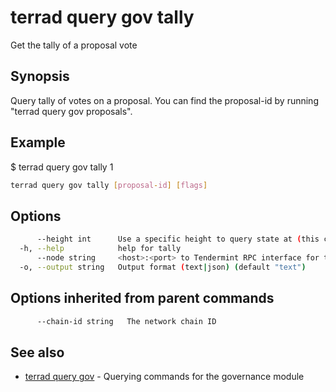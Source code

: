 # terrad query gov tally

Get the tally of a proposal vote

## Synopsis

Query tally of votes on a proposal. You can find
the proposal-id by running "terrad query gov proposals".

## Example
$ terrad query gov tally 1

```sh Terrad
terrad query gov tally [proposal-id] [flags]
```

## Options

```sh Terrad
      --height int      Use a specific height to query state at (this can error if the node is pruning state)
  -h, --help            help for tally
      --node string     <host>:<port> to Tendermint RPC interface for this chain (default "tcp://localhost:26657")
  -o, --output string   Output format (text|json) (default "text")
```

## Options inherited from parent commands

```sh Terrad
      --chain-id string   The network chain ID
```

## See also

* [terrad query gov](terrad_query_gov.mdx)	 - Querying commands for the governance module


